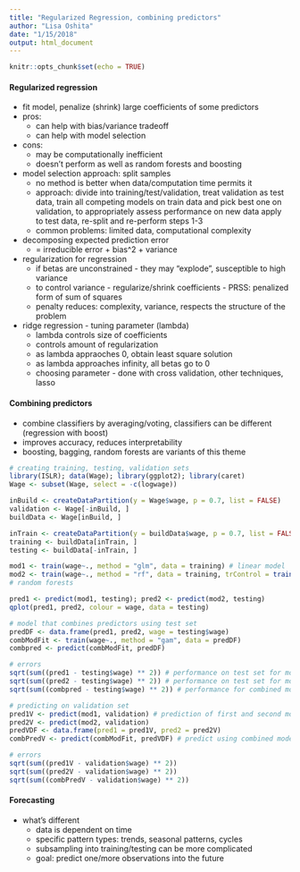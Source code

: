 ```yaml
---
title: "Regularized Regression, combining predictors"
author: "Lisa Oshita"
date: "1/15/2018"
output: html_document
---
```


```r
knitr::opts_chunk$set(echo = TRUE)
```

#### Regularized regression 

* fit model, penalize (shrink) large coefficients of some predictors
* pros:
    + can help with bias/variance tradeoff
    + can help with model selection
* cons:
    + may be computationally inefficient
    + doesn't perform as well as random forests and boosting
* model selection approach: split samples
    + no method is better when data/computation time permits it
    + approach: divide into training/test/validation, treat validation as test data, train all competing models on train data and pick best one on validation, to appropriately assess performance on new data apply to test data, re-split and re-perform steps 1-3
    + common problems: limited data, computational complexity
* decomposing expected prediction error
    + = irreducible error + bias^2 + variance
* regularization for regression
    + if betas are unconstrained - they may "explode", susceptible to high variance
    + to control variance - regularize/shrink coefficients - PRSS: penalized form of sum of squares
    + penalty reduces: complexity, variance, respects the structure of the problem
* ridge regression - tuning parameter (lambda)
    + lambda controls size of coefficients
    + controls amount of regularization
    + as lambda appraoches 0, obtain least square solution 
    + as lambda approaches infinity, all betas go to 0
    + choosing parameter - done with cross validation, other techniques, lasso 

#### Combining predictors

* combine classifiers by averaging/voting, classifiers can be different (regression with boost)
* improves accuracy, reduces interpretability 
* boosting, bagging, random forests are variants of this theme

```r
# creating training, testing, validation sets
library(ISLR); data(Wage); library(ggplot2); library(caret)
Wage <- subset(Wage, select = -c(logwage))

inBuild <- createDataPartition(y = Wage$wage, p = 0.7, list = FALSE)
validation <- Wage[-inBuild, ]
buildData <- Wage[inBuild, ]

inTrain <- createDataPartition(y = buildData$wage, p = 0.7, list = FALSE)
training <- buildData[inTrain, ]
testing <- buildData[-inTrain, ]
```

```r
mod1 <- train(wage~., method = "glm", data = training) # linear model
mod2 <- train(wage~., method = "rf", data = training, trControl = trainControl(method = "cv"), number = 3) 
# random forests

pred1 <- predict(mod1, testing); pred2 <- predict(mod2, testing)
qplot(pred1, pred2, colour = wage, data = testing)
```

```r
# model that combines predictors using test set 
predDF <- data.frame(pred1, pred2, wage = testing$wage) 
combModFit <- train(wage~., method = "gam", data = predDF)
combpred <- predict(combModFit, predDF)

# errors
sqrt(sum((pred1 - testing$wage) ** 2)) # performance on test set for model 1
sqrt(sum((pred2 - testing$wage) ** 2)) # performance on test set for model 2
sqrt(sum((combpred - testing$wage) ** 2)) # performance for combined model 

# predicting on validation set 
pred1V <- predict(mod1, validation) # prediction of first and second model on validation data 
pred2V <- predict(mod2, validation)
predVDF <- data.frame(pred1 = pred1V, pred2 = pred2V)
combPredV <- predict(combModFit, predVDF) # predict using combined model 

# errors
sqrt(sum((pred1V - validation$wage) ** 2))
sqrt(sum((pred2V - validation$wage) ** 2))
sqrt(sum((combPredV - validation$wage) ** 2))
```

#### Forecasting

* what's different
    + data is dependent on time
    + specific pattern types: trends, seasonal patterns, cycles
    + subsampling into training/testing can be more complicated 
    + goal: predict one/more observations into the future









